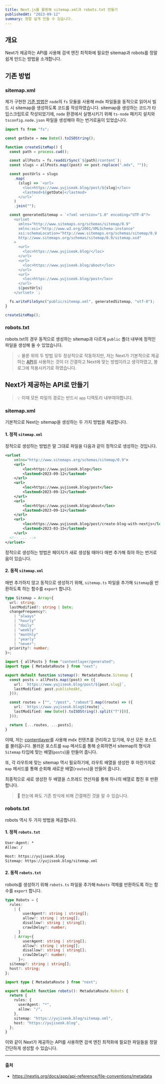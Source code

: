 ```yaml
---
title: Next.js를 활용해 sitemap.xml과 robots.txt 만들기
publishedAt: "2023-09-12"
summary: 정말 쉽게 만들 수 있습니다.
---
```


## 개요

Next가 제공하는 API를 사용해 검색 엔진 최적화에 필요한 sitemap과 robots를 정말 쉽게 만드는 방법을 소개합니다.

## 기존 방법

### sitemap.xml

제가 구현한 [기존 방법](https://yujiseok.blog/post/how-to-improve-seo#%EC%82%AC%EC%9D%B4%ED%8A%B8%EB%A7%B5)은 `node`의 `fs` 모듈을 사용해 mdx 파일들을 동적으로 읽어서 빌드 시 sitemap을 생성하도록 코드를 작성하였습니다.
sitemap을 생성하는 코드가 타입스크립트로 작성되었기에, `node` 환경에서 실행시키기 위해 `ts-node` 패키지 설치와 `tsconfig.node.json` 파일을 생성해야 하는 번거로움이 있었습니다.

```ts title="lib/sitemap.ts"
import fs from "fs";

const getDate = new Date().toISOString();

function createSiteMap() {
  const path = process.cwd();

  const allPosts = fs.readdirSync(`${path}/content`);
  const slugs = allPosts.map((post) => post.replace(".mdx", ""));

  const postUrls = slugs
    .map(
      (slug) => `<url>
        <loc>https://www.yujiseok.blog/post/${slug}</loc>
        <lastmod>${getDate}</lastmod>
      </url>`
    )
    .join("");

  const generatedSitemap = `<?xml version="1.0" encoding="UTF-8"?>
    <urlset
      xmlns="http://www.sitemaps.org/schemas/sitemap/0.9"
      xmlns:xsi="http://www.w3.org/2001/XMLSchema-instance"
      xsi:schemaLocation="http://www.sitemaps.org/schemas/sitemap/0.9 
      http://www.sitemaps.org/schemas/sitemap/0.9/sitemap.xsd"
    >
      <url>
        <loc>https://www.yujiseok.blog/</loc>
      </url>
      <url>
        <loc>https://www.yujiseok.blog/about</loc>
      </url>
      <url>
        <loc>https://www.yujiseok.blog/post</loc>
      </url>
      ${postUrls}
    </urlset> `;

  fs.writeFileSync("public/sitemap.xml", generatedSitemap, "utf-8");
}

createSiteMap();
```

### robots.txt

robots.txt의 경우 동적으로 생성하는 sitemap과 다르게 `public` 폴더 내부에 정적인 파일을 생성해 둘 수 있었습니다.

> 💡 물론 위의 두 방법 모두 정상적으로 작동하지만, 저는 Next가 기본적으로 제공하는 [API](https://nextjs.org/docs/app/api-reference/file-conventions/metadata)를 사용하는 것이 더 간결하고 Next에 맞는 방법이라고 생각하였고,
> 블로그에 적용시키기로 하였습니다.

## Next가 제공하는 API로 만들기

> 💡 이때 모든 파일의 경로는 반드시 `app` 디렉토리 내부여야합니다.

### sitemap.xml

기본적으로 Next는 sitemap을 생성하는 두 가지 방법을 제공합니다.

#### 1. 정적 `sitemap.xml`

정적으로 생성하는 방법은 말 그대로 파일을 다음과 같이 정적으로 생성하는 것입니다.

```xml title="app/sitemap.xml"
<urlset
	xmlns="http://www.sitemaps.org/schemas/sitemap/0.9">
	<url>
		<loc>https://www.yujiseok.blog</loc>
		<lastmod>2023-09-12</lastmod>
	</url>
	<url>
		<loc>https://www.yujiseok.blog/post</loc>
		<lastmod>2023-09-12</lastmod>
	</url>
	<url>
		<loc>https://www.yujiseok.blog/about</loc>
		<lastmod>2023-09-12</lastmod>
	</url>
	<url>
		<loc>https://www.yujiseok.blog/post/create-blog-with-nextjs</loc>
		<lastmod>2023-03-15</lastmod>
	</url>
  <!-- ... -->
</urlset>
```

정적으로 생성하는 방법은 페이지가 새로 생성될 때마다 매번 추가해 줘야 하는 번거로움이 있습니다.

#### 2. 동적 `sitemap.xml`

매번 추가하지 않고 동적으로 생성하기 위해, `sitemap.ts` 파일을 추가해 `Sitemap`을 반환하도록 하는 함수를 `export` 합니다.

```ts title="metadata-interface.d.ts"
type Sitemap = Array<{
  url: string;
  lastModified?: string | Date;
  changeFrequency?:
    | "always"
    | "hourly"
    | "daily"
    | "weekly"
    | "monthly"
    | "yearly"
    | "never";
  priority?: number;
}>;
```

```ts title="app/sitemap.ts"
import { allPosts } from "contentlayer/generated";
import type { MetadataRoute } from "next";

export default function sitemap(): MetadataRoute.Sitemap {
  const posts = allPosts.map((post) => ({
    url: `https://www.yujiseok.blog/post/${post.slug}`,
    lastModified: post.publishedAt,
  }));

  const routes = ["", "/post", "/about"].map((route) => ({
    url: `https://www.yujiseok.blog${route}`,
    lastModified: new Date().toISOString().split("T")[0],
  }));

  return [...routes, ...posts];
}
```

이때, 저는 [contentlayer](https://contentlayer.dev)를 사용해 mdx 컨텐츠를 관리하고 있기에, 우선 모든 포스트를 불러옵니다.
불러온 포스트를 `map` 메서드를 통해 순회하면서 sitemap의 형식과 `Sitemap` 타입에 맞는 배열(`posts`)을 만들어 줍니다.

또, 각 라우트에 맞는 sitemap 역시 필요하기에, 라우트 배열을 생성한 후 마찬가지로 `map` 메서드를 통해 순회해 새로운 배열(`routes`)을 만들어 줍니다.

최종적으로 새로 생성한 두 배열을 스프레드 연산자를 통해 하나의 배열로 합친 후 반환합니다.

> 👀 한눈에 봐도 기존 방식에 비해 간결해진 것을 알 수 있습니다.

### robots.txt

robots 역시 두 가지 방법을 제공합니다.

#### 1. 정적 `robots.txt`

```txt title="app/robots.txt"
User-Agent: *
Allow: /

Host: https://yujiseok.blog
Sitemap: https://yujiseok.blog/sitemap.xml
```

#### 2. 동적 `robots.txt`

robots를 생성하기 위해 `robots.ts` 파일을 추가해 `Robots` 객체를 반환하도록 하는 함수를 `export` 합니다.

```ts title="metadata-interface.d.ts"
type Robots = {
  rules:
    | {
        userAgent?: string | string[];
        allow?: string | string[];
        disallow?: string | string[];
        crawlDelay?: number;
      }
    | Array<{
        userAgent: string | string[];
        allow?: string | string[];
        disallow?: string | string[];
        crawlDelay?: number;
      }>;
  sitemap?: string | string[];
  host?: string;
};
```

```ts title="app/robots.ts"
import type { MetadataRoute } from "next";

export default function robots(): MetadataRoute.Robots {
  return {
    rules: {
      userAgent: "*",
      allow: "/",
    },
    sitemap: "https://yujiseok.blog/sitemap.xml",
    host: "https://yujiseok.blog",
  };
}
```

이와 같이 Next가 제공하는 API를 사용하면 검색 엔진 최적화에 필요한 파일들을 정말 간단하게 생성할 수 있습니다.

---

#### 출처

- https://nextjs.org/docs/app/api-reference/file-conventions/metadata
